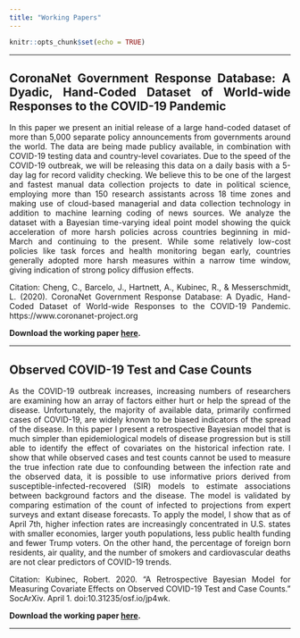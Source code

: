 ```yaml
---
title: "Working Papers"
---
```


```r
knitr::opts_chunk$set(echo = TRUE)
```

<style>
body {
text-align: justify}
</style>

***

## CoronaNet Government Response Database: A Dyadic, Hand-Coded Dataset of World-wide Responses to the COVID-19 Pandemic {-}

In this paper we present an initial release of a large hand-coded dataset of more than 5,000 separate policy announcements from governments around the world. The data are being made publicy available, in combination with COVID-19 testing data and country-level covariates. Due to the speed of the COVID-19 outbreak, we will be releasing this data on a daily basis with a 5-day lag for record validity checking. We believe this to be one of the largest and fastest manual data collection projects to date in political science, employing more than 150 research assistants across 18 time zones and making use of cloud-based managerial and data collection technology in addition to machine learning coding of news sources. We analyze the dataset with a Bayesian time-varying ideal point model showing the quick acceleration of more harsh policies across countries beginning in mid-March and continuing to the present. While some relatively low-cost policies like task forces and health monitoring began early, countries generally adopted more harsh measures within a narrow time window, giving indication of strong policy diffusion effects.

Citation: 
Cheng, C., Barcelo, J., Hartnett, A., Kubinec, R., & Messerschmidt, L. (2020). CoronaNet Government Response Database: A Dyadic, Hand-Coded Dataset of World-wide Responses to the COVID-19 Pandemic. https://www.coronanet-project.org


**Download the working paper [here](https://osf.io/preprints/socarxiv/dkvxy/).**

***

## Observed COVID-19 Test and Case Counts {-}

As the COVID-19 outbreak increases, increasing numbers of researchers are examining how an array of factors either hurt or help the spread of the disease. Unfortunately, the majority of available data, primarily confirmed cases of COVID-19, are widely known to be biased indicators of the spread of the disease. In this paper I present a retrospective Bayesian model that is much simpler than epidemiological models of disease progression but is still able to identify the effect of covariates on the historical infection rate. I show that while observed cases and test counts cannot be used to measure the true infection rate due to confounding between the infection rate and the observed data, it is possible to use informative priors derived from susceptible-infected-recovered (SIR) models to estimate associations between background factors and the disease. The model is validated by comparing estimation of the count of infected to projections from expert surveys and extant disease forecasts. To apply the model, I show that as of April 7th, higher infection rates are increasingly concentrated in U.S. states with smaller economies, larger youth populations, less public health funding and fewer Trump voters. On the other hand, the percentage of foreign born residents, air quality, and the number of smokers and cardiovascular deaths are not clear predictors of COVID-19 trends.

Citation: 
Kubinec, Robert. 2020. “A Retrospective Bayesian Model for Measuring Covariate Effects on Observed COVID-19 Test and Case Counts.” SocArXiv. April 1. doi:10.31235/osf.io/jp4wk.


**Download the working paper [here](https://osf.io/preprints/socarxiv/jp4wk/).**

***


